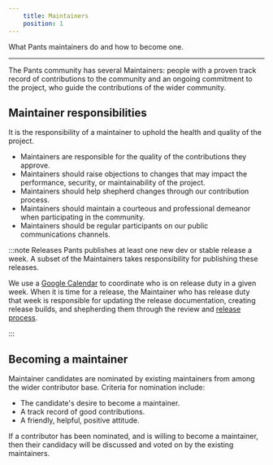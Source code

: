 ```yaml
---
    title: Maintainers
    position: 1
---
```


What Pants maintainers do and how to become one.

---

The Pants community has several Maintainers: people with a proven track record of contributions to the community and an ongoing commitment to the project, who guide the contributions of the wider community.
## Maintainer responsibilities
It is the responsibility of a maintainer to uphold the health and quality of the project.

* Maintainers are responsible for the quality of the contributions they approve.
* Maintainers should raise objections to changes that may impact the performance, security, or maintainability of the project.
* Maintainers should help shepherd changes through our contribution process.
* Maintainers should maintain a courteous and professional demeanor when participating in the community.
* Maintainers should be regular participants on our public communications channels.

:::note Releases
Pants publishes at least one new dev or stable release a week. A subset of the Maintainers takes responsibility for publishing these releases.

We use a [Google Calendar](https://calendar.google.com/calendar/b/0/embed?src=hvd8qnf6fnp5klnk7u46q1noeo@group.calendar.google.com&ctz=America/Los_Angeles) to coordinate who is on release duty in a given week. When it is time for a release, the Maintainer who has release duty that week is responsible for updating the release documentation, creating release builds, and shepherding them through the review and [release process](doc:release-process).

:::


## Becoming a maintainer
Maintainer candidates are nominated by existing maintainers from among the wider contributor base. Criteria for nomination include:

- The candidate's desire to become a maintainer.
- A track record of good contributions.
- A friendly, helpful, positive attitude.

If a contributor has been nominated, and is willing to become a maintainer, then their candidacy will be discussed and voted on by the existing maintainers.